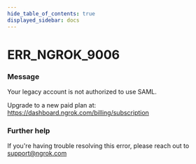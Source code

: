 ```yaml
---
hide_table_of_contents: true
displayed_sidebar: docs
---
```



# ERR_NGROK_9006

### Message

Your legacy account is not authorized to use SAML.

Upgrade to a new paid plan at: https://dashboard.ngrok.com/billing/subscription

<ErrorDetails error="err_ngrok_9006" />

### Further help

If you're having trouble resolving this error, please reach out to [support@ngrok.com](mailto:support@ngrok.com?subject=Help%20with%20ERR_NGROK_9006)
